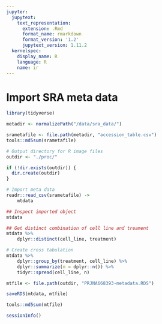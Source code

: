 ---
jupyter:
  jupytext:
    text_representation:
      extension: .Rmd
      format_name: rmarkdown
      format_version: '1.2'
      jupytext_version: 1.11.2
  kernelspec:
    display_name: R
    language: R
    name: ir
---

# Import SRA meta data


```{r}
library(tidyverse)
```

```{r}
metadir <- normalizePath("/data/sra_data/")

srametafile <- file.path(metadir, "accession_table.csv")
tools::md5sum(srametafile)

# Output directory for R image files
outdir <- "./proc/"

if (!dir.exists(outdir)) {
  dir.create(outdir)
}
```

```{r}
# Import meta data
readr::read_csv(srametafile) ->
    mtdata
```

```{r}
## Inspect imported object
mtdata
```

```{r}
## Get distinct combination of cell line and treament
mtdata %>%
    dplyr::distinct(cell_line, treatment)
```

```{r}
# Create cross tabulation
mtdata %>%
    dplyr::group_by(treatment, cell_line) %>%
    dplyr::summarize(n = dplyr::n()) %>%
    tidyr::spread(cell_line, n)
```

```{r}
mtfile <- file.path(outdir, "PRJNA668393-metadata.RDS")

saveRDS(mtdata, mtfile)

tools::md5sum(mtfile)
```

```{r}
sessionInfo()
```

```{r}

```

